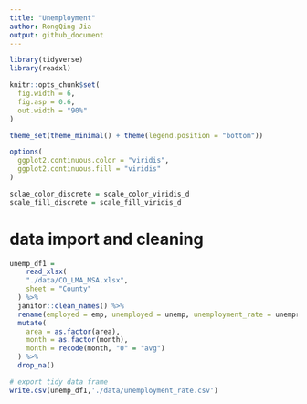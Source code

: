 ```yaml
---
title: "Unemployment"
author: RongQing Jia 
output: github_document
---
```


```r
library(tidyverse)
library(readxl)

knitr::opts_chunk$set(
  fig.width = 6,
  fig.asp = 0.6,
  out.width = "90%"
)

theme_set(theme_minimal() + theme(legend.position = "bottom"))

options(
  ggplot2.continuous.color = "viridis",
  ggplot2.continuous.fill = "viridis"
)

sclae_color_discrete = scale_color_viridis_d
scale_fill_discrete = scale_fill_viridis_d
```


# data import and cleaning 
```r
unemp_df1 =
    read_xlsx(
    "./data/CO_LMA_MSA.xlsx",
    sheet = "County"
  ) %>% 
  janitor::clean_names() %>% 
  rename(employed = emp, unemployed = unemp, unemployment_rate = unemprate) %>% 
  mutate(
    area = as.factor(area), 
    month = as.factor(month), 
    month = recode(month, "0" = "avg")
  ) %>% 
  drop_na() 

# export tidy data frame
write.csv(unemp_df1,'./data/unemployment_rate.csv')
```







